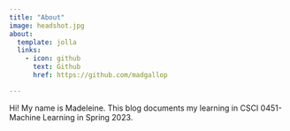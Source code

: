 ```yaml
---
title: "About"
image: headshot.jpg
about:
  template: jolla
  links:
    - icon: github
      text: Github
      href: https://github.com/madgallop

---
```


Hi! My name is Madeleine. This blog documents my learning in CSCI 0451- Machine Learning in Spring 2023.
